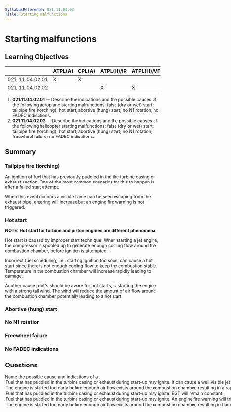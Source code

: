 ```yaml
---
SyllabusReference: 021.11.04.02
Title: Starting malfunctions
---
```


# Starting malfunctions

## Learning Objectives

|                 | ATPL(A) | CPL(A) | ATPL(H)/IR | ATPL(H)/VFR | CPL(H) | IR  | CBIR(A) |
| --------------- | ------- | ------ | ---------- | ----------- | ------ | --- | ------- |
| 021.11.04.02.01 | X       | X      |            |             |        |     |         |
| 021.11.04.02.02 |         |        | X          | X           | X      |     |         |

1. **021.11.04.02.01** -- Describe the indications and the possible causes of
   the following aeroplane starting malfunctions: false (dry or wet) start;
   tailpipe fire (torching); hot start; abortive (hung) start; no N1 rotation;
   no FADEC indications.
2. **021.11.04.02.02** -- Describe the indications and the possible causes of
   the following helicopter starting malfunctions: false (dry or wet) start;
   tailpipe fire (torching); hot start; abortive (hung) start; no N1 rotation;
   freewheel failure; no FADEC indications.

## Summary

### Tailpipe fire (torching)

An ignition of fuel that has previously puddled in the the turbine casing or
exhaust section. One of the most common scenarios for this to happen is after a
failed start attempt.

When this event occours a visible flame can be seen escaping from the exhaust
pipe. entering will increase but an engine fire warning is not triggered.

### Hot start

**NOTE: Hot start for turbine and piston engines are different phenomena**

Hot start is caused by improper start technique. When starting a jet engine, the
compressor is spooled up to generate enough cooling flow around the combustion
chamber, before ignition is attempted.

Incorrect fuel scheduling, i.e.: starting ignition too soon, can cause a hot
start since there is not enough cooling flow to keep the combustion stable.
Temperature in the combustion chamber will increase rapidly leading to damage.

Another cause pilot's should be aware for hot starts, is starting the engine
with a strong tail wind. The wind will reduce the amount of air flow around the
combustion chamber potentially leading to a hot start.

<Source href="https://en.wikipedia.org/wiki/Hot_start" />

### Abortive (hung) start

### No N1 rotation

### Freewheel failure

### No FADEC indications

## Questions

<Question variant="definition" id="gLGNk66rD2" lo="021.11.04.02.01">
  <Text variant="oneCorrect">
    Name the possible cause and indications of a <Subject />.
  </Text>
  <Option id="gLGNk66rD2-1" subject="tailpipe fire">
    Fuel that has puddled in the turbine casing or exhaust during start-up may
    ignite. It can cause a well visible jet flame from the reward side of the
    engine
  </Option>
  <Option id="gLGNk66rD2-4" subject="hot start">
    The engine is started too early before enough air flow exists around the
    combustion chamber, resulting in a rapid increase of EGT beyond limits.
  </Option>
  <Option
    id="gLGNk66rD2-2"
    why="Describes a tailpipe fire, however, EGT will increase, not remain constant."
  >
    Fuel that has puddled in the turbine casing or exhaust during start-up may
    ignite. EGT will remain constant.
  </Option>
  <Option
    id="gLGNk66rD2-3"
    why="Describes a tailpipe fire, however, an engine fire alarm is not usually triggered."
  >
    Fuel that has puddled in the turbine casing or exhaust during start-up may
    ignite. An engine fire warning will trigger in the cockpit.
  </Option>
  <Option
    id="gLGNk66rD2-15"
    why="describe a hot start, except that in a hot start the engine does not flame out."
  >
    The engine is started too early before enough air flow exists around the
    combustion chamber, resulting in flameout and engine shutdown
  </Option>
</Question>
